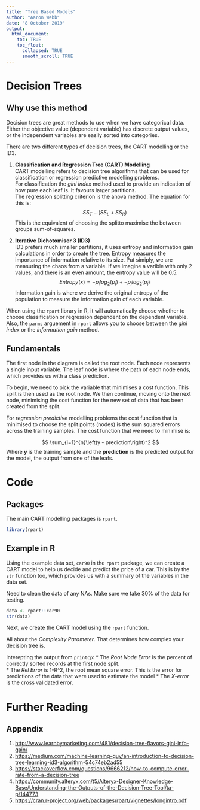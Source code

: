 ---
title: "Tree Based Models"
author: "Aaron Webb"
date: "8 October 2019"
output: 
  html_document:
    toc: TRUE
    toc_float:
      collapsed: TRUE
      smooth_scroll: TRUE
---

# Decision Trees
## Why use this method
Decision trees are great methods to use when we have categorical data. Either the 
objective value (dependent variable) has discrete output values, or the independent 
variables are easily sorted into categories.  

There are two different types of decision trees, the CART modelling or the ID3.

1. **Classification and Regression Tree (CART) Modelling**  
CART modelling refers to decision tree algorithms that can be used for 
classification or regression predictive modelling problems.  
For classification the *gini index * method used to provide an indication of how
pure each leaf is.
It favours larger partitions.  
The regression splitting criterion is the anova method. The equation for this is:
$$ SS_T - (SS_L + SS_R) $$
This is the equivalent of choosing the splitto maximise the between groups sum-of-squares.



2. **Iterative Dichotomiser 3 (ID3)**  
ID3 prefers much smaller partitions, it uses entropy and information gain calculations
in order to create the tree.
Entropy measures the importance of information relative to its size. Put simiply,
we are measuring the chaos from a variable. If we imagine a varible with only 2 values, 
and there is an even amount, the entropy value will be 0.5. 
$$ Entropy(x) = -p_ilog_2(p_i) + -p_jlog_2(p_j) $$ 
Information gain is where we derive the original entropy of the population to 
measure the information gain of each variable. 


When using the `rpart` library in R, it will automatically choose whether to choose classification or regression
dependent on the dependent variable.  
Also, the `parms` arguement in `rpart` allows you to choose between the *gini index* 
or the *information gain* method.

## Fundamentals 
The first node in the diagram is called the root node. Each node represents a single input
variable.
The leaf node is where the path of each node ends, which provides us with a class prediction.

To begin, we need to pick the variable that minimises a cost function. This split 
is then used as the root node. We then continue, moving onto the next node, minimising 
the cost function for the new set of data that has been created from the split.

For *regression predictive* modelling problems the cost function that is minimised
to choose the split points (nodes) is the sum squared errors across the training samples.
The cost function that we need to minimise is:

$$ \sum_{i=1}^{n}\left(y - prediction\right)^2 $$
Where **y** is the training sample and the **prediction** is the predicted output for the model, 
the output from one of the leafs. 




# Code
## Packages
The main CART modelling packages is `rpart`. 

```{r install packages}
library(rpart)
```

## Example in R
Using the example data set, `car90` in the `rpart` package, we can create a CART model 
to help us decide and predict the price of a car.
This is by the `str` function too, which provides us with a summary of the variables 
in the data set. 

Need to clean the data of any NAs.
Make sure we take 30% of the data for testing.

```{r createTheData}
data <- rpart::car90
str(data)
```

Next, we create the CART model using the `rpart` function. 


All about the *Complexity Parameter*. That determines how complex your decision tree is.

Interepting the output from `printcp`:
* The *Root Node Error* is the percent of correctly sorted records at the first node split.   
* The *Rel Error* is 1-R^2, the root mean square error. This is the error for predictions of the data that were used to estimate the model
* The *X-error* is the cross validated error.






# Further Reading
## Appendix
1. <http://www.learnbymarketing.com/481/decision-tree-flavors-gini-info-gain/>
2. <https://medium.com/machine-learning-guy/an-introduction-to-decision-tree-learning-id3-algorithm-54c74eb2ad55>
3. <https://stackoverflow.com/questions/9666212/how-to-compute-error-rate-from-a-decision-tree>
4. <https://community.alteryx.com/t5/Alteryx-Designer-Knowledge-Base/Understanding-the-Outputs-of-the-Decision-Tree-Tool/ta-p/144773>
5. <https://cran.r-project.org/web/packages/rpart/vignettes/longintro.pdf>

